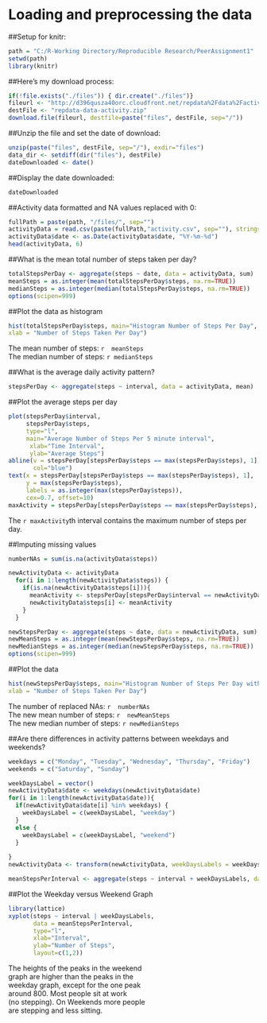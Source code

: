 Loading and preprocessing the data
===================================
##Setup for knitr:  

```r
path = "C:/R-Working Directory/Reproducible Research/PeerAssignment1"
setwd(path)
library(knitr)
```

##Here's my download process:  

```r
if(!file.exists("./files")) { dir.create("./files")}
fileurl <- "http://d396qusza40orc.cloudfront.net/repdata%2Fdata%2Factivity.zip"
destFile <- "repdata-data-activity.zip"
download.file(fileurl, destfile=paste("files", destFile, sep="/"))
```

##Unzip the file and set the date of download:  
```r
unzip(paste("files", destFile, sep="/"), exdir="files")
data_dir <- setdiff(dir("files"), destFile)
dateDownloaded <- date()
```

##Display the date downloaded: 
```r
dateDownloaded
```

##Activity data formatted and NA values replaced with 0:  
```r
fullPath = paste(path, "/files/", sep="")
activityData = read.csv(paste(fullPath,"activity.csv", sep=""), stringsAsFactors=F)
activityData$date <- as.Date(activityData$date, "%Y-%m-%d")
head(activityData, 6)
```
##What is the mean total number of steps taken per day?

```r
totalStepsPerDay <- aggregate(steps ~ date, data = activityData, sum)
meanSteps = as.integer(mean(totalStepsPerDay$steps, na.rm=TRUE))
medianSteps = as.integer(median(totalStepsPerDay$steps, na.rm=TRUE))
options(scipen=999)
```
##Plot the data as histogram
```r
hist(totalStepsPerDay$steps, main="Histogram Number of Steps Per Day", 
xlab = "Number of Steps Taken Per Day")
```

The mean number of steps: `r  meanSteps`  
The median number of steps: `r medianSteps`  

##What is the average daily activity pattern?  
```r
stepsPerDay <- aggregate(steps ~ interval, data = activityData, mean)
```
##Plot the average steps per day
```r
plot(stepsPerDay$interval, 
     stepsPerDay$steps, 
     type="l",
     main="Average Number of Steps Per 5 minute interval",
      xlab="Time Interval", 
      ylab="Average Steps")
abline(v = stepsPerDay[stepsPerDay$steps == max(stepsPerDay$steps), 1],
       col="blue")
text(x = stepsPerDay[stepsPerDay$steps == max(stepsPerDay$steps), 1], 
     y = max(stepsPerDay$steps),
     labels = as.integer(max(stepsPerDay$steps)),
     cex=0.7, offset=10)
maxActivity = stepsPerDay[stepsPerDay$steps == max(stepsPerDay$steps), 1]
```

The `r maxActivity`th interval contains the maximum number of steps per day.  

##Imputing missing values  
```r
numberNAs = sum(is.na(activityData$steps))
```
```r
newActivityData <- activityData
  for(i in 1:length(newActivityData$steps)) {
    if(is.na(newActivityData$steps[i])){
      meanActivity <- stepsPerDay[stepsPerDay$interval == newActivityData$interval[i], 2]
      newActivityData$steps[i] <- meanActivity
    }
  }
```
```r
newStepsPerDay <- aggregate(steps ~ date, data = newActivityData, sum)
newMeanSteps = as.integer(mean(newStepsPerDay$steps, na.rm=TRUE))
newMedianSteps = as.integer(median(newStepsPerDay$steps, na.rm=TRUE))
options(scipen=999)
```

##Plot the data
```r
hist(newStepsPerDay$steps, main="Histogram Number of Steps Per Day with replaced NAs", 
xlab = "Number of Steps Taken Per Day")
```

The number of replaced NAs: `r  numberNAs`      
The new mean number of steps: `r  newMeanSteps`    
The new median number of steps: `r newMedianSteps`  

##Are there differences in activity patterns between weekdays and weekends?
```r
weekdays = c("Monday", "Tuesday", "Wednesday", "Thursday", "Friday")
weekends = c("Saturday", "Sunday")
```
```r
weekDaysLabel = vector()
newActivityData$date <- weekdays(newActivityData$date)
for(i in 1:length(newActivityData$date)){
  if(newActivityData$date[i] %in% weekdays) {
    weekDaysLabel = c(weekDaysLabel, "weekday") 
  }
  else {  
    weekDaysLabel = c(weekDaysLabel, "weekend")  
  }
  
}
newActivityData <- transform(newActivityData, weekDaysLabels = weekDaysLabel)
```
```r
meanStepsPerInterval <- aggregate(steps ~ interval + weekDaysLabels, data = newActivityData, mean)
```
##Plot the Weekday versus Weekend Graph
```r
library(lattice)
xyplot(steps ~ interval | weekDaysLabels,
       data = meanStepsPerInterval,
       type="l",
       xlab="Interval",
       ylab="Number of Steps",
       layout=c(1,2))
```
  
The heights of the peaks in the weekend  
graph are higher than the peaks in the   
weekday graph, except  for the one peak   
around 800. Most people sit at work  
(no stepping). On Weekends more people   
are stepping and less sitting.  








